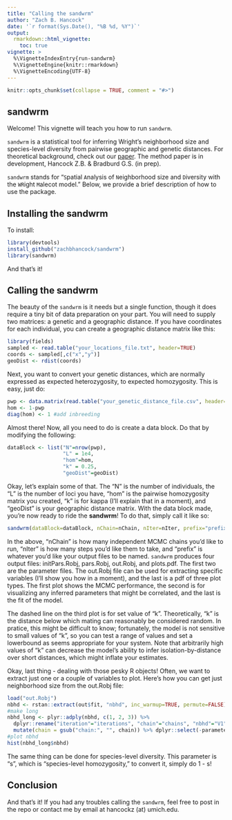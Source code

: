 ```yaml
---
title: "Calling the sandwrm"
author: "Zach B. Hancock"
date: '`r format(Sys.Date(), "%B %d, %Y")`'
output:
  rmarkdown::html_vignette:
    toc: true
vignette: >
  %\VignetteIndexEntry{run-sandwrm}
  %\VignetteEngine{knitr::rmarkdown}
  %\VignetteEncoding{UTF-8}
---
```

```r
knitr::opts_chunk$set(collapse = TRUE, comment = "#>")
```

<!-- library(rmarkdown) ; render("run-sandwrm.Rmd",html_vignette(toc=TRUE))	-->

## sandwrm

Welcome! This vignette will teach you how to run `sandwrm`.

`sandwrm` is a statistical tool for inferring Wright's neighborhood size and species-level diversity from pairwise geographic and genetic distances. For theoretical background, check out our [paper](https://academic.oup.com/genetics/article/227/4/iyae094/7691213). The method paper is in development, Hancock Z.B. & Bradburd G.S. (in prep). 

`sandwrm` stands for "`S`patial `A`nalysis of `N`eighborhood size and `D`iversity with the `WR`ight `M`alecot model." Below, we provide a brief description of how to use the package. 

## Installing the sandwrm 

To install:

```r
library(devtools)
install_github("zachbhancock/sandwrm")
library(sandwrm)
```

And that's it!

## Calling the sandwrm

The beauty of the `sandwrm` is it needs but a single function, though it does require a tiny bit of data preparation on your part. You will need to supply two matrices: a genetic and a geographic distance. If you have coordinates for each individual, you can create a geographic distance matrix like this:

```r
library(fields)
sampled <- read.table("your_locations_file.txt", header=TRUE)
coords <- sampled[,c("x","y")]
geoDist <- rdist(coords)
```

Next, you want to convert your genetic distances, which are normally expressed as expected heterozygosity, to expected homozygosity. This is easy, just do:

```r
pwp <- data.matrix(read.table("your_genetic_distance_file.csv", header=TRUE))  
hom <- 1-pwp
diag(hom) <- 1 #add inbreeding
```

Almost there! Now, all you need to do is create a data block. Do that by modifying the following:

```r
dataBlock <- list("N"=nrow(pwp),
                  "L" = 1e4,
                  "hom"=hom,
                  "k" = 0.25,
                  "geoDist"=geoDist)
```

Okay, let's explain some of that. The "N" is the number of individuals, the "L" is the number of loci you have, "hom" is the pairwise homozygosity matrix you created, "k" is for kappa (I'll explain that in a moment), and "geoDist" is your geographic distance matrix. With the data block made, you're now ready to ride the **sandwrm**! To do that, simply call it like so:

```r
sandwrm(dataBlock=dataBlock, nChain=nChain, nIter=nIter, prefix="prefix")
```

In the above, "nChain" is how many independent MCMC chains you'd like to run, "nIter" is how many steps you'd like them to take, and "prefix" is whatever you'd like your output files to be named. `sandwrm` produces four output files: initPars.Robj, pars.Robj, out.Robj, and plots.pdf. The first two are the parameter files. The out.Robj file can be used for extracting specific variables (I'll show you how in a moment), and the last is a pdf of three plot types. The first plot shows the MCMC performance, the second is for visualizing any inferred parameters that might be correlated, and the last is the fit of the model. 

The dashed line on the third plot is for set value of "k". Theoretically, "k" is the distance below which mating can reasonably be considered random. In pratice, this might be difficult to know; fortunately, the model is not sensitive to small values of "k", so you can test a range of values and set a lowerbound as seems appropriate for your system. Note that arbitrarily high values of "k" can decrease the model's ability to infer isolation-by-distance over short distances, which might inflate your estimates. 

Okay, last thing - dealing with those pesky R objects! Often, we want to extract just one or a couple of variables to plot. Here's how you can get just neighborhood size from the out.Robj file:

```r
load("out.Robj")
nbhd <- rstan::extract(out$fit, "nbhd", inc_warmup=TRUE, permute=FALSE)
#make long
nbhd_long <- plyr::adply(nbhd, c(1, 2, 3)) %>% 
  dplyr::rename("iteration"="iterations", "chain"="chains", "nbhd"="V1") %>%
  mutate(chain = gsub("chain:", "", chain)) %>% dplyr::select(-parameters)
#plot nbhd
hist(nbhd_long$nbhd)
```

The same thing can be done for species-level diversity. This parameter is "s", which is "species-level homozygosity," to convert it, simply do 1 - s! 

## Conclusion

And that's it! If you had any troubles calling the `sandwrm`, feel free to post in the repo or contact me by email at hancockz (at) umich.edu. 
